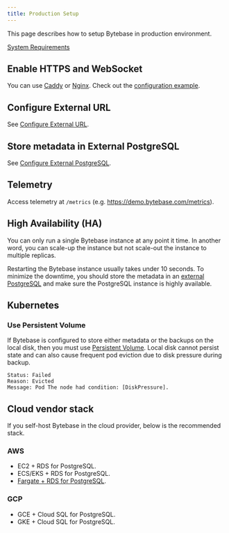 ```yaml
---
title: Production Setup
---
```


This page describes how to setup Bytebase in production environment.

[System Requirements](/faq/##system-requirements)

## Enable HTTPS and WebSocket

You can use [Caddy](https://caddyserver.com/docs/quick-starts/reverse-proxy) or [Nginx](https://www.nginx.com/). Check out the [configuration example](/get-started/self-host/#configuration).

## Configure External URL

See [Configure External URL](/get-started/install/external-url).

## Store metadata in External PostgreSQL

See [Configure External PostgreSQL](/get-started/install/external-postgres).

## Telemetry

Access telemetry at `/metrics` (e.g. https://demo.bytebase.com/metrics).

## High Availability (HA)

You can only run a single Bytebase instance at any point it time. In another word, you can scale-up the instance but not scale-out the instance to multiple replicas.

Restarting the Bytebase instance usually takes under 10 seconds. To minimize the downtime, you should
store the metadata in an [external PostgreSQL](/administration/production-setup/#store-metadata-in-external-postgresql) and make sure the PostgreSQL instance is highly available.

## Kubernetes

### Use Persistent Volume

If Bytebase is configured to store either metadata or the backups on the local disk, then you must use [Persistent Volume](https://kubernetes.io/docs/concepts/storage/persistent-volumes/#types-of-persistent-volumes). Local disk cannot persist state and can also cause frequent pod eviction due to disk pressure during backup.

```plain
Status: Failed
Reason: Evicted
Message: Pod The node had condition: [DiskPressure].
```

## Cloud vendor stack

If you self-host Bytebase in the cloud provider, below is the recommended stack.

### AWS

- EC2 + RDS for PostgreSQL.
- ECS/EKS + RDS for PostgreSQL.
- [Fargate + RDS for PostgreSQL](/get-started/self-host/#aws-fargate).

### GCP

- GCE + Cloud SQL for PostgreSQL.
- GKE + Cloud SQL for PostgreSQL.
